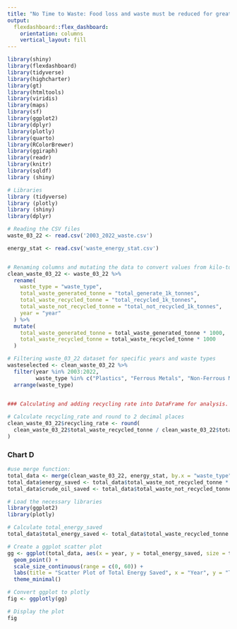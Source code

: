 ```yaml
---
title: "No Time to Waste: Food loss and waste must be reduced for greater food security and environmental sustainability. Turn Food Waste into Resourceful waste!"
output: 
  flexdashboard::flex_dashboard:
    orientation: columns
    vertical_layout: fill
---
```


```r
library(shiny)
library(flexdashboard)
library(tidyverse)
library(highcharter)
library(gt)
library(htmltools)
library(viridis)
library(maps)
library(sf)
library(ggplot2)
library(dplyr)
library(plotly)
library(quarto)
library(RColorBrewer)
library(ggiraph)
library(readr)
library(knitr)
library(sqldf)
library (shiny)

```

```r
# Libraries
library (tidyverse)
library (plotly)
library (shiny)
library(dplyr)

# Reading the CSV files
waste_03_22 <- read.csv('2003_2022_waste.csv')

energy_stat <- read.csv('waste_energy_stat.csv')


# Renaming columns and mutating the data to convert values from kilo-tonnes to tonnes
clean_waste_03_22 <- waste_03_22 %>%
  rename(
    waste_type = "waste_type",
    total_waste_generated_tonne = "total_generate_1k_tonnes",
    total_waste_recycled_tonne = "total_recycled_1k_tonnes",
    total_waste_not_recycled_tonne = "total_not_recycled_1k_tonnes",
    year = "year"
  ) %>%
  mutate(
    total_waste_generated_tonne = total_waste_generated_tonne * 1000,
    total_waste_recycled_tonne = total_waste_recycled_tonne * 1000
  )

# Filtering waste_03_22 dataset for specific years and waste types
wasteselected <- clean_waste_03_22 %>%
  filter(year %in% 2003:2022,
         waste_type %in% c("Plastics", "Ferrous Metals", "Non-Ferrous Metals", "Glass", "Food"))%>%
  arrange(waste_type)

  
### Calculating and adding recycling rate into DataFrame for analysis.

# Calculate recycling_rate and round to 2 decimal places
clean_waste_03_22$recycling_rate <- round(
  clean_waste_03_22$total_waste_recycled_tonne / clean_waste_03_22$total_waste_generated_tonne,2
)

```



### Chart D

```r
#use merge function: 
total_data <- merge(clean_waste_03_22, energy_stat, by.x = "waste_type", by.y = "material", all.x = TRUE)
total_data$energy_saved <- total_data$total_waste_not_recycled_tonne * as.numeric(energy_stat$energy_saved)
total_data$crude_oil_saved <- total_data$total_waste_not_recycled_tonne * as.numeric(energy_stat$crude_oil_saved)

# Load the necessary libraries
library(ggplot2)
library(plotly)

# Calculate total_energy_saved
total_data$total_energy_saved <- total_data$total_waste_recycled_tonne * total_data$energy_saved

# Create a ggplot scatter plot
gg <- ggplot(total_data, aes(x = year, y = total_energy_saved, size = total_waste_recycled_tonne, color = material)) +
  geom_point() +
  scale_size_continuous(range = c(0, 60)) +
  labs(title = "Scatter Plot of Total Energy Saved", x = "Year", y = "Total Energy Saved") +
  theme_minimal()

# Convert ggplot to plotly
fig <- ggplotly(gg)

# Display the plot
fig

```


